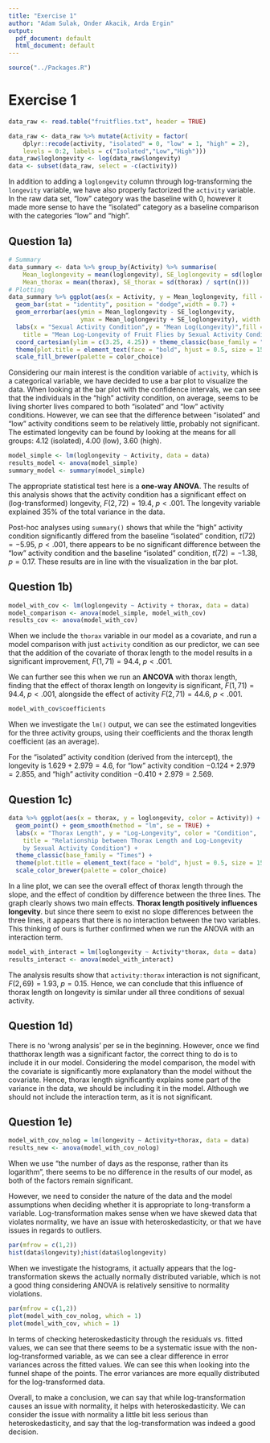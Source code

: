 ```yaml
---
title: "Exercise 1"
author: "Adam Sulak, Onder Akacik, Arda Ergin"
output:
  pdf_document: default
  html_document: default
---
```


```r
source("../Packages.R")
```


# Exercise 1
```r
data_raw <- read.table("fruitflies.txt", header = TRUE)
```

```r
data_raw <- data_raw %>% mutate(Activity = factor(
    dplyr::recode(activity, "isolated" = 0, "low" = 1, "high" = 2),
    levels = 0:2, labels = c("Isolated","Low","High")))
data_raw$loglongevity <- log(data_raw$longevity)
data <- subset(data_raw, select = -c(activity))
```

In addition to adding a `loglongevity` column through log-transforming the `longevity` variable, we have also properly factorized the `activity` variable. In the raw data set, "low" category was the baseline with $0$, however it made more sense to have the "isolated" category as a baseline comparison with the categories "low" and "high".


## Question 1a)
```r
# Summary
data_summary <- data %>% group_by(Activity) %>% summarise(
    Mean_loglongevity = mean(loglongevity), SE_loglongevity = sd(loglongevity) / sqrt(n()),
    Mean_thorax = mean(thorax), SE_thorax = sd(thorax) / sqrt(n()))
# Plotting
data_summary %>% ggplot(aes(x = Activity, y = Mean_loglongevity, fill = Activity)) +
  geom_bar(stat = "identity", position = "dodge",width = 0.7) +
  geom_errorbar(aes(ymin = Mean_loglongevity - SE_loglongevity, 
                    ymax = Mean_loglongevity + SE_loglongevity), width = 0.2) +
  labs(x = "Sexual Activity Condition",y = "Mean Log(Longevity)",fill = "Condition",
    title = "Mean Log-Longevity of Fruit Flies by Sexual Activity Condition") +
  coord_cartesian(ylim = c(3.25, 4.25)) + theme_classic(base_family = "Times") +
  theme(plot.title = element_text(face = "bold", hjust = 0.5, size = 15)) + 
  scale_fill_brewer(palette = color_choice)
```

Considering our main interest is the condition variable of `activity`, which is a categorical variable, we have decided to use a bar plot to visualize the data. When looking at the bar plot with the confidence intervals, we can see that the individuals in the "high" activity condition, on average, seems to be living shorter lives compared to both "isolated" and "low" activity conditions. However, we can see that the difference between "isolated" and "low" activity conditions seem to be relatively little, probably not significant. The estimated longevity can be found by looking at the means for all groups: $4.12$ (isolated), $4.00$ (low), $3.60$ (high).
```r
model_simple <- lm(loglongevity ~ Activity, data = data)
results_model <- anova(model_simple)
summary_model <- summary(model_simple)
```

The appropriate statistical test here is a **one-way ANOVA**. The results of this analysis shows that the activity condition has a significant effect on (log-transformed) longevity, $F(2, 72) = 19.4$, $p < .001$. The longevity variable explained $35\%$ of the total variance in the data.

Post-hoc analyses using `summary()` shows that while the "high" activity condition significantly differed from the baseline "isolated" condition, $t(72) = -5.95$, $p < .001$, there appears to be no significant difference between the "low" activity condition and the baseline "isolated" condition, $t(72) = -1.38$, $p = 0.17$. These results are in line with the visualization in the bar plot.


## Question 1b)
```r
model_with_cov <- lm(loglongevity ~ Activity + thorax, data = data)
model_comparison <- anova(model_simple, model_with_cov)
results_cov <- anova(model_with_cov)
```

When we include the `thorax` variable in our model as a covariate, and run a model comparison with just `activity` condition as our predictor, we can see that the addition of the covariate of thorax length to the model results in a significant improvement, $F(1, 71) = 94.4$, $p < .001$.

We can further see this when we run an **ANCOVA** with thorax length, finding that the effect of thorax length on longevity is significant, $F(1, 71) = 94.4$, $p < .001$, alongside the effect of activity $F(2, 71) = 44.6$, $p < .001$.
```r
model_with_cov$coefficients
```

When we investigate the `lm()` output, we can see the estimated longevities for the three activity groups, using their coefficients and the thorax length coefficient (as an average).

For the "isolated" activity condition (derived from the intercept), the longevity is $1.629 + 2.979 = 4.6$, for "low" activity condition $-0.124 + 2.979 = 2.855$, and "high" activity condition $-0.410 + 2.979 = 2.569$.


## Question 1c)
```r
data %>% ggplot(aes(x = thorax, y = loglongevity, color = Activity)) + 
  geom_point() + geom_smooth(method = "lm", se = TRUE) +
  labs(x = "Thorax Length", y = "Log-Longevity", color = "Condition",
    title = "Relationship between Thorax Length and Log-Longevity 
    by Sexual Activity Condition") +
  theme_classic(base_family = "Times") + 
  theme(plot.title = element_text(face = "bold", hjust = 0.5, size = 15)) + 
  scale_color_brewer(palette = color_choice)
```

In a line plot, we can see the overall effect of thorax length through the slope, and the effect of condition by difference between the three lines. The graph clearly shows two main effects. **Thorax length positively influences longevity**. but since there seem to exist no slope differences between the three lines, it appears that there is no interaction between the two variables. This thinking of ours is further confirmed when we run the ANOVA with an interaction term.

```r
model_with_interact = lm(loglongevity ~ Activity*thorax, data = data)
results_interact <- anova(model_with_interact)
```

The analysis results show that `activity:thorax` interaction is not significant, $F(2,69) = 1.93$, $p = 0.15$. Hence, we can conclude that this influence of thorax length on longevity is similar under all three conditions of sexual activity.


## Question 1d)
There is no 'wrong analysis' per se in the beginning. However, once we find thatthorax length was a significant factor, the correct thing to do is to include it in our model. Considering the model comparison, the model with the covariate is significantly more explanatory than the model without the covariate. Hence, thorax length significantly explains some part of the variance in the data, we should be including it in the model. Although we should not include the interaction term, as it is not significant.


## Question 1e)
```r
model_with_cov_nolog = lm(longevity ~ Activity+thorax, data = data)
results_new <- anova(model_with_cov_nolog)
```

When we use "the number of days as the response, rather than its logarithm", there seems to be no difference in the results of our model, as both of the factors remain significant.

However, we need to consider the nature of the data and the model assumptions when deciding whether it is appropriate to long-transform a variable. Log-transformation makes sense when we have skewed data that violates normality, we have an issue with heteroskedasticity, or that we have issues in regards to outliers.
```r
par(mfrow = c(1,2))
hist(data$longevity);hist(data$loglongevity)
```

When we investigate the histograms, it actually appears that the log-transformation skews the actually normally distributed variable, which is not a good thing considering ANOVA is relatively sensitive to normality violations.
```r
par(mfrow = c(1,2))
plot(model_with_cov_nolog, which = 1)
plot(model_with_cov, which = 1)
```

In terms of checking heteroskedasticity through the residuals vs. fitted values, we can see that there seems to be a systematic issue with the non-log-transformed variable, as we can see a clear difference in error variances across the fitted values. We can see this when looking into the funnel shape of the points. The error variances are more equally distributed for the log-transformed data.

Overall, to make a conclusion, we can say that while log-transformation causes an issue with normality, it helps with heteroskedasticity. We can consider the issue with normality a little bit less serious than heteroskedasticity, and say that the log-transformation was indeed a good decision.
